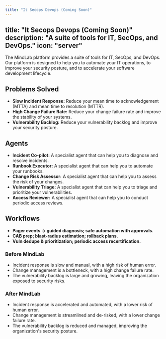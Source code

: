 ```yaml
---
title: "It Secops Devops (Coming Soon)"
---
```

title: "It Secops Devops (Coming Soon)"
description: "A suite of tools for IT, SecOps, and DevOps."
icon: "server"
---

The MindLab platform provides a suite of tools for IT, SecOps, and DevOps. Our platform is designed to help you to automate your IT operations, to improve your security posture, and to accelerate your software development lifecycle.

## Problems Solved

-   **Slow Incident Response:** Reduce your mean time to acknowledgement (MTTA) and mean time to resolution (MTTR).
-   **High Change Failure Rate:** Reduce your change failure rate and improve the stability of your systems.
-   **Vulnerability Backlog:** Reduce your vulnerability backlog and improve your security posture.

## Agents

-   **Incident Co-pilot:** A specialist agent that can help you to diagnose and resolve incidents.
-   **Runbook Executor:** A specialist agent that can help you to automate your runbooks.
-   **Change Risk Assessor:** A specialist agent that can help you to assess the risk of your changes.
-   **Vulnerability Triage:** A specialist agent that can help you to triage and prioritize your vulnerabilities.
-   **Access Reviewer:** A specialist agent that can help you to conduct periodic access reviews.

## Workflows

-   **Pager events → guided diagnosis; safe automation with approvals.**
-   **CAB prep; blast-radius estimation; rollback plans.**
-   **Vuln dedupe & prioritization; periodic access recertification.**
### Before MindLab

-   Incident response is slow and manual, with a high risk of human error.
-   Change management is a bottleneck, with a high change failure rate.
-   The vulnerability backlog is large and growing, leaving the organization exposed to security risks.

### After MindLab

-   Incident response is accelerated and automated, with a lower risk of human error.
-   Change management is streamlined and de-risked, with a lower change failure rate.
-   The vulnerability backlog is reduced and managed, improving the organization's security posture.